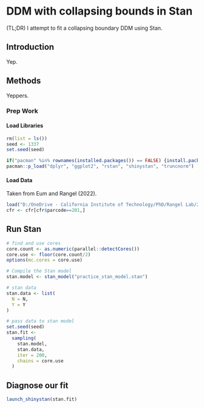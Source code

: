 # DDM with collapsing bounds in Stan {#ddmstan}

(TL;DR) I attempt to fit a collapsing boundary DDM using Stan.

## Introduction

Yep.

## Methods

Yeppers.

### Prep Work {.tabset}

#### Load Libraries {-}

```{r message=FALSE, messages=FALSE}

rm(list = ls())
seed <- 1337
set.seed(seed)

if("pacman" %in% rownames(installed.packages()) == FALSE) {install.packages("pacman")}
pacman::p_load("dplyr", "ggplot2", "rstan", "shinystan", "truncnorm")

```

#### Load Data {-}

Taken from Eum and Rangel (2022).

```{r}

load("D:/OneDrive - California Institute of Technology/PhD/Rangel Lab/2021-gaze-contingent-displays/03 joint/temp/cfr.R")
cfr <- cfr[cfr$parcode==201,]

```

## Run Stan

```{r}

# find and use cores
core.count <- as.numeric(parallel::detectCores())
core.use <- floor(core.count/2)
options(mc.cores = core.use)

# Compile the Stan model
stan.model <- stan_model("practice_stan_model.stan")

# stan data
stan.data <- list(
  N = N,
  Y = Y
)

# pass data to stan model
set.seed(seed)
stan.fit <- 
  sampling(
    stan.model, 
    stan.data,
    iter = 200,
    chains = core.use
  )

```

## Diagnose our fit

```{r}

launch_shinystan(stan.fit)

```

